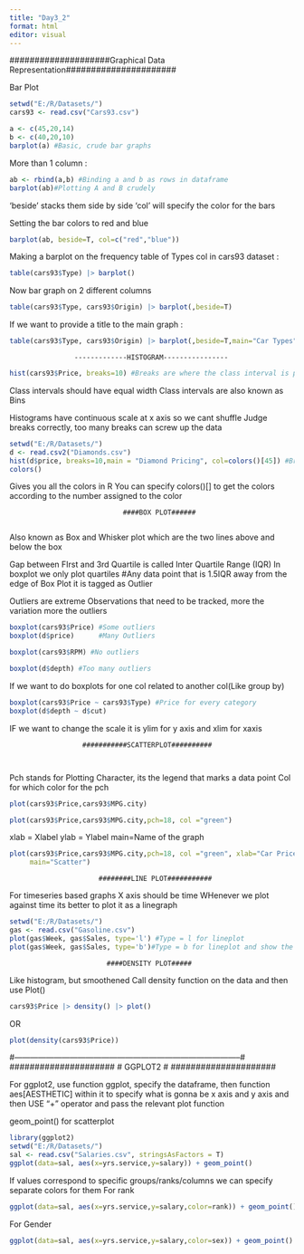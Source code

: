 ```yaml
---
title: "Day3_2"
format: html
editor: visual
---
```


####################Graphical Data Representation######################

Bar Plot

```r
setwd("E:/R/Datasets/")
cars93 <- read.csv("Cars93.csv")

a <- c(45,20,14)
b <- c(40,20,10)
barplot(a) #Basic, crude bar graphs

```

More than 1 column :

```r
ab <- rbind(a,b) #Binding a and b as rows in dataframe
barplot(ab)#Plotting A and B crudely
```

'beside' stacks them side by side 'col' will specify the color for the bars

Setting the bar colors to red and blue

```r
barplot(ab, beside=T, col=c("red","blue"))
```

Making a barplot on the frequency table of Types col in cars93 dataset :

```r
table(cars93$Type) |> barplot()

```

Now bar graph on 2 different columns

```r
table(cars93$Type, cars93$Origin) |> barplot(,beside=T)

```

If we want to provide a title to the main graph :

```r
table(cars93$Type, cars93$Origin) |> barplot(,beside=T,main="Car Types")

```

                    -------------HISTOGRAM----------------

```r
hist(cars93$Price, breaks=10) #Breaks are where the class interval is present
```

Class intervals should have equal width 
Class intervals are also known as Bins

Histograms have continuous scale at x axis so we cant shuffle Judge breaks correctly, too many breaks can screw up the data

```r
setwd("E:/R/Datasets/")
d <- read.csv2("Diamonds.csv")
hist(d$price, breaks=10,main = "Diamond Pricing", col=colors()[45]) #Breaks are where the class interval is present
colors()
```

Gives you all the colors in R You can specify colors()\[<number>\] to get the colors according to the number assigned to the color

                                ####BOX PLOT######
                                
Also known as Box and Whisker plot which are the two lines above and below the box

Gap between FIrst and 3rd Quartile is called Inter Quartile Range (IQR) In boxplot we only plot quartiles #Any data point that is 1.5IQR away from the edge of Box Plot it is tagged as Outlier

Outliers are extreme Observations that need to be tracked, more the variation more the outliers

```r
boxplot(cars93$Price) #Some outliers
boxplot(d$price)      #Many Outliers

boxplot(cars93$RPM) #No outliers

boxplot(d$depth) #Too many outliers
```

If we want to do boxplots for one col related to another col(Like group by)

```r
boxplot(cars93$Price ~ cars93$Type) #Price for every category
boxplot(d$depth ~ d$cut)

```

IF we want to change the scale it is ylim for y axis and xlim for xaxis

                      ###########SCATTERPLOT##########
                      
                      
Pch stands for Plotting Character, its the legend that marks a data point
Col for which color for the pch
```r
plot(cars93$Price,cars93$MPG.city)

plot(cars93$Price,cars93$MPG.city,pch=18, col ="green")

```

xlab = Xlabel
ylab = Ylabel
main=Name of the graph

```r
plot(cars93$Price,cars93$MPG.city,pch=18, col ="green", xlab="Car Price", ylab="Miles per Gallon",
     main="Scatter")

```
                          ########LINE PLOT###########

For timeseries based graphs X axis should be time
WHenever we plot against time its better to plot it as a linegraph


```r
setwd("E:/R/Datasets/")
gas <- read.csv("Gasoline.csv")
plot(gas$Week, gas$Sales, type='l') #Type = l for lineplot
plot(gas$Week, gas$Sales, type='b')#Type = b for lineplot and show the data points
```
                            ####DENSITY PLOT#####

Like histogram, but smoothened
Call density function on the data and then use Plot()


```r
cars93$Price |> density() |> plot()
```
OR

```r
plot(density(cars93$Price))
```
#--------------------------------------------------------------------------------------#
                               #####################
                               #      GGPLOT2      #
                               #####################
                               
                               
                               

For ggplot2, use function ggplot, specify the dataframe, then function aes[AESTHETIC] within it
to specify what is gonna be x axis and y axis and then 
USE "+" operator and pass the relevant plot function

geom_point() for scatterplot

```r
library(ggplot2)
setwd("E:/R/Datasets/")
sal <- read.csv("Salaries.csv", stringsAsFactors = T)
ggplot(data=sal, aes(x=yrs.service,y=salary)) + geom_point()

```

If values correspond to specific groups/ranks/columns we can specify separate colors for them
For rank

```r
ggplot(data=sal, aes(x=yrs.service,y=salary,color=rank)) + geom_point()

```

For Gender

```r
ggplot(data=sal, aes(x=yrs.service,y=salary,color=sex)) + geom_point()
```



                               